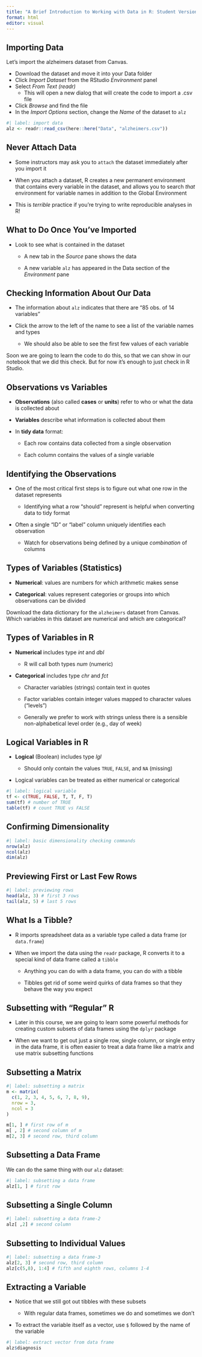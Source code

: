 ```yaml
---
title: "A Brief Introduction to Working with Data in R: Student Version"
format: html
editor: visual
---
```


## Importing Data

Let's import the alzheimers dataset from Canvas.

-   Download the dataset and move it into your Data folder
-   Click *Import Dataset* from the RStudio *Environment* panel
-   Select *From Text (readr)*
    -   This will open a new dialog that will create the code to import a .csv file
-   Click *Browse* and find the file
-   In the *Import Options* section, change the *Name* of the dataset to `alz`

```r
#| label: import data
alz <- readr::read_csv(here::here("Data", "alzheimers.csv"))
```

## Never Attach Data

-   Some instructors may ask you to `attach` the dataset immediately after you import it

-   When you attach a dataset, R creates a new permanent environment that contains every variable in the dataset, and allows you to search *that* environment for variable names in addition to the Global Environment

-   This is *terrible* practice if you're trying to write reproducible analyses in R!

## What to Do Once You've Imported

-   Look to see what is contained in the dataset

    -   A new tab in the *Source* pane shows the data

    -   A new variable `alz` has appeared in the Data section of the *Environment* pane

## Checking Information About Our Data

-   The information about `alz` indicates that there are "85 obs. of 14 variables"

-   Click the arrow to the left of the name to see a list of the variable names and types

    -   We should also be able to see the first few values of each variable

Soon we are going to learn the code to do this, so that we can show in our notebook that we did this check. But for now it's enough to just check in R Studio.

## Observations vs Variables

-   **Observations** (also called **cases** or **units**) refer to who or what the data is collected about

-   **Variables** describe what information is collected about them

-   In **tidy data** format:

    -   Each row contains data collected from a single observation

    -   Each column contains the values of a single variable

## Identifying the Observations

-   One of the most critical first steps is to figure out what one row in the dataset represents

    -   Identifying what a row "should" represent is helpful when converting data to tidy format

-   Often a single "ID" or "label" column uniquely identifies each observation

    -   Watch for observations being defined by a unique *combination* of columns

## Types of Variables (Statistics)

-   **Numerical**: values are numbers for which arithmetic makes sense

-   **Categorical**: values represent categories or groups into which observations can be divided

Download the data dictionary for the `alzheimers` dataset from Canvas. Which variables in this dataset are numerical and which are categorical?

## Types of Variables in R

-   **Numerical** includes type *int* and *dbl*

    -   R will call both types *num* (numeric)

-   **Categorical** includes type *chr* and *fct*

    -   Character variables (strings) contain text in quotes

    -   Factor variables contain integer values mapped to character values ("levels")

    -   Generally we prefer to work with strings unless there is a sensible non-alphabetical level order (e.g., day of week)

## Logical Variables in R

-   **Logical** (Boolean) includes type *lgl*

    -   Should only contain the values `TRUE`, `FALSE`, and `NA` (missing)

-   Logical variables can be treated as either numerical or categorical

```r
#| label: logical variable
tf <- c(TRUE, FALSE, T, T, F, T)
sum(tf) # number of TRUE
table(tf) # count TRUE vs FALSE
```

## Confirming Dimensionality

```r
#| label: basic dimensionality checking commands  
nrow(alz) 
ncol(alz) 
dim(alz)
```

## Previewing First or Last Few Rows

```r
#| label: previewing rows
head(alz, 3) # first 3 rows 
tail(alz, 5) # last 5 rows
```

## What Is a Tibble?

-   R imports spreadsheet data as a variable type called a data frame (or `data.frame`)

-   When we import the data using the `readr` package, R converts it to a special kind of data frame called a `tibble`

    -   Anything you can do with a data frame, you can do with a tibble

    -   Tibbles get rid of some weird quirks of data frames so that they behave the way you expect

## Subsetting with "Regular" R

-   Later in this course, we are going to learn some powerful methods for creating custom subsets of data frames using the `dplyr` package

-   When we want to get out just a single row, single column, or single entry in the data frame, it is often easier to treat a data frame like a matrix and use matrix subsetting functions

## Subsetting a Matrix

```r
#| label: subsetting a matrix  
m <- matrix(
  c(1, 2, 3, 4, 5, 6, 7, 8, 9),
  nrow = 3,
  ncol = 3
)

m[1, ] # first row of m 
m[ , 2] # second column of m 
m[2, 3] # second row, third column
```

## Subsetting a Data Frame

We can do the same thing with our `alz` dataset:

```r
#| label: subsetting a data frame
alz[1, ] # first row
```

## Subsetting a Single Column

```r
#| label: subsetting a data frame-2
alz[ ,2] # second column 
```

## Subsetting to Individual Values

```r
#| label: subsetting a data frame-3
alz[2, 3] # second row, third column
alz[c(5,8), 1:4] # fifth and eighth rows, columns 1-4
```

## Extracting a Variable

-   Notice that we still got out tibbles with these subsets

    -   With regular data frames, sometimes we do and sometimes we don't

-   To extract the variable itself as a vector, use `$` followed by the name of the variable

```r
#| label: extract vector from data frame  
alz$diagnosis
```
